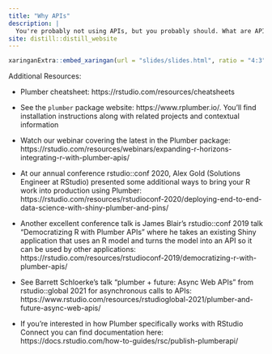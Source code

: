 ```yaml
---
title: "Why APIs"
description: |
  You're probably not using APIs, but you probably should. What are APIs? How do you use them? And how do you get started?
site: distill::distill_website
---
```


```r
xaringanExtra::embed_xaringan(url = "slides/slides.html", ratio = "4:3")
```


Additional Resources:

* Plumber cheatsheet: https://rstudio.com/resources/cheatsheets 

* See the `plumber` package website: https://www.rplumber.io/. You’ll find installation instructions along with related projects and contextual information

* Watch our webinar covering the latest in the Plumber package: https://rstudio.com/resources/webinars/expanding-r-horizons-integrating-r-with-plumber-apis/

* At our annual conference rstudio::conf 2020, Alex Gold (Solutions Engineer at RStudio) presented some additional ways to bring your R work into production using Plumber: https://rstudio.com/resources/rstudioconf-2020/deploying-end-to-end-data-science-with-shiny-plumber-and-pins/

* Another excellent conference talk is James Blair's rstudio::conf 2019 talk "Democratizing R with Plumber APIs" where he takes an existing Shiny application that uses an R model and turns the model into an API so it can be used by other applications: https://rstudio.com/resources/rstudioconf-2019/democratizing-r-with-plumber-apis/  

* See Barrett Schloerke's talk "plumber + future: Async Web APIs" from  rstudio::global 2021 for asynchronous calls to APIs: https://www.rstudio.com/resources/rstudioglobal-2021/plumber-and-future-async-web-apis/

* If you’re interested in how Plumber specifically works with RStudio Connect you can find documentation here: https://docs.rstudio.com/how-to-guides/rsc/publish-plumberapi/
